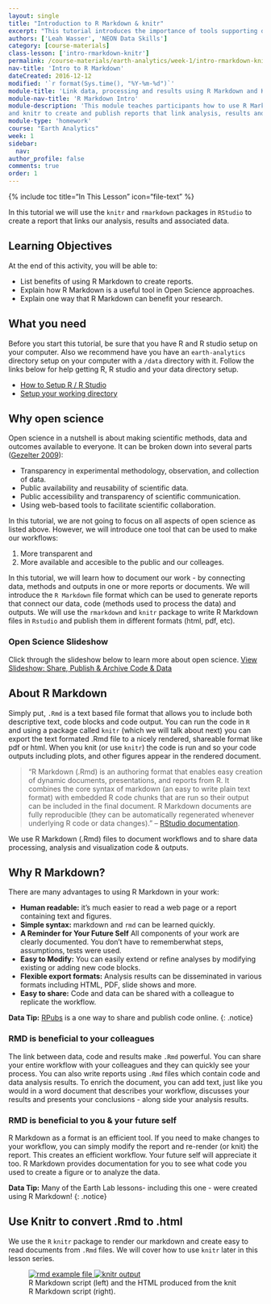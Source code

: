 ```yaml
---
layout: single
title: "Introduction to R Markdown & knitr"
excerpt: "This tutorial introduces the importance of tools supporting documenting & publishing a workflow."
authors: ['Leah Wasser', 'NEON Data Skills']
category: [course-materials]
class-lesson: ['intro-rmarkdown-knitr']
permalink: /course-materials/earth-analytics/week-1/intro-rmarkdown-knitr/
nav-title: 'Intro to R Markdown'
dateCreated: 2016-12-12
modified: '`r format(Sys.time(), "%Y-%m-%d")`'
module-title: 'Link data, processing and results using R Markdown and Knitr'
module-nav-title: 'R Markdown Intro'
module-description: 'This module teaches participants how to use R Markdown
and knitr to create and publish reports that link analysis, results and documentation.'
module-type: 'homework' 
course: "Earth Analytics"
week: 1
sidebar:
  nav:
author_profile: false
comments: true
order: 1
---
```

{% include toc title="In This Lesson" icon="file-text" %}

In this tutorial we will use the `knitr` and `rmarkdown` packages in
`RStudio` to create a report that links our analysis, results and associated data.

<div class='notice--success' markdown="1">

## <i class="fa fa-graduation-cap" aria-hidden="true"></i> Learning Objectives
At the end of this activity, you will be able to:

* List benefits of using R Markdown to create reports.
* Explain how R Markdown is a useful tool in Open Science approaches.
* Explain one way that R Markdown can benefit your research.

## <i class="fa fa-check-square-o fa-2" aria-hidden="true"></i> What you need

Before you start this tutorial, be sure that you have  R and R studio setup on
your computer. Also we recommend have you have an `earth-analytics` directory
setup on your computer with a `/data` directory with it. Follow the links below
for help getting R, R studio and your data directory setup.

* [How to Setup R / R Studio](/course-materials/earth-analytics/week-1/setup-r-rstudio/)
* [Setup your working directory](/course-materials/earth-analytics/week-1/setup-working-directory/)


</div>

## Why open science

Open science in a nutshell is about making scientific methods, data and outcomes
available to everyone. It can be broken down into several parts (<a href="http://www.openscience.org/blog/?p=269" target="_blank">Gezelter 2009</a>):

* Transparency in experimental methodology, observation, and collection of data.
* Public availability and reusability of scientific data.
* Public accessibility and transparency of scientific communication.
* Using web-based tools to facilitate scientific collaboration.

In this tutorial, we are not going to focus on all aspects of open science as
listed above. However, we will introduce one tool that can be used to make our
workflows:

1. More transparent and
2. More available and accesible to the public and our colleages.

In this tutorial, we will learn how to document our work - by connecting data,
methods and outputs in one or more reports or documents. We will introduce the
`R Markdown` file format which can be used to generate reports that connect our
data, code (methods used to process the data) and outputs. We will use the
`rmarkdown` and `knitr` package to write R Markdown files in `Rstudio` and
publish them in different formats (html, pdf, etc).

### Open Science Slideshow

Click through the slideshow below to learn more about open science.
<a class="btn btn-info" href="{{ site.baseurl }}/slide-shows/share-publish-archive/" target= "_blank"> <i class="fa fa-youtube-play" aria-hidden="true"></i>
View Slideshow: Share, Publish & Archive Code & Data</a>

## About R Markdown

Simply put, `.Rmd` is a text based file format that allows you to include both
descriptive text, code blocks and code output. You can run the code in `R` and
using a package called `knitr` (which we will talk about next) you can export the
text formated .Rmd file to a nicely rendered, shareable format like pdf or html.
When you knit (or use `knitr`) the code is run and so your code outputs including
plots, and other figures appear in the rendered document.

> “R Markdown (.Rmd) is an authoring format that enables easy creation of dynamic
documents, presentations, and reports from R. It combines the core syntax of
markdown (an easy to write plain text format) with embedded R code chunks that
are run so their output can be included in the final document. R Markdown
documents are fully reproducible (they can be automatically regenerated whenever
underlying R code or data changes)."
-- <a href="http://rmarkdown.rstudio.com/" target="_blank">RStudio documentation</a>.


We use R Markdown (.Rmd) files to document workflows and to share data processing,
analysis and visualization code & outputs.

## Why R Markdown?
There are many advantages to using R Markdown in your work:

* **Human readable:** it's much easier to read a web page or a report containing text and figures.
* **Simple syntax:** markdown and `rmd` can be learned quickly.
* **A Reminder for Your Future Self** All components of your work are clearly documented. You don't have to rememberwhat steps, assumptions, tests were used.
* **Easy to Modify:** You can easily extend or refine analyses by modifying existing or adding new
code blocks.
* **Flexible export formats:** Analysis results can be disseminated in various formats including HTML, PDF,
slide shows and more.
* **Easy to share:** Code and data can be shared with a colleague to replicate the workflow.

<i class="fa fa-star"></i> **Data Tip:**
<a href="https://rpubs.com/" target= "_blank ">RPubs</a> is a one way to
share and publish code online.
{: .notice}

### RMD is beneficial to your colleagues
The link between data, code and results make `.Rmd` powerful. You can share your
entire workflow with your colleagues and they can quickly see your process. You
can also write reports using `.Rmd` files which contain code and data
analysis results. To enrich the document, you can add text, just like you would
in a word document that describes your workflow, discusses your results and
presents your conclusions - along side your analysis results.

### RMD is beneficial to you & your future self

R Markdown as a format is an efficient tool. If you need to make changes to your
workflow, you can simply modify the report and re-render (or knit) the report.
This creates an efficient workflow. Your future self will appreciate it too.
R Markdown provides documentation for you to see what code you used to create a
figure or to analyze the data.

<i class="fa fa-star"></i> **Data Tip:** Many of the Earth Lab lessons- including
this one - were created using R Markdown!
{: .notice}


## Use Knitr to convert .Rmd to .html

We use the `R` `knitr` package to render our markdown and create easy to read
documents from `.Rmd` files. We will cover how to use `knitr` later in this
lesson series.

<figure class="half">
	<a href="{{ site.baseurl }}/images/course-materials/earth-analytics/week-1/intro-knitr-rmd/rmd-file.png">
	<img src="{{ site.baseurl }}/images/course-materials/earth-analytics/week-1/intro-knitr-rmd/rmd-file.png" alt="rmd example file">
	</a>
	<a href="{{ site.baseurl }}/images/course-materials/earth-analytics/week-1/intro-knitr-rmd/knitr-output.png">
	<img src="{{ site.baseurl }}/images/course-materials/earth-analytics/week-1/intro-knitr-rmd/knitr-output.png" alt="knitr output">
	</a>
	<figcaption>R Markdown script (left) and the HTML produced from the knit R
	Markdown script (right).
	</figcaption>
</figure>
